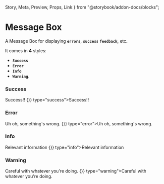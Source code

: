 
  Story,
  Meta,
  Preview,
  Props,
  Link
} from "@storybook/addon-docs/blocks";

<Meta title="Misc/Message Box" component={MessageBox} />

# Message Box

A Message Box for displaying **`errors`**, **`success`** **`feedback`**, etc.

It comes in **4** styles:
  - **`Success`**
  - **`Error`**
  - **`Info`**
  - **`Warning`**.

### Success

<Preview>
  <Story name="Success">
     <Box>
        <MessageBox type="success">Success!!</MessageBox>
        <Box horizontal>
          <MessageBox hasButton buttonHandler={()=>{}} type="success">Success!!</MessageBox>
        </Box>
      </Box>
  </Story>
</Preview>

### Error
<Preview>
  <Story name="Error">
    <Box>
      <MessageBox type="error">Uh oh, something's wrong.</MessageBox>
      <Box horizontal>
        <MessageBox hasButton buttonHandler={()=>{}} type="error">Uh oh, something's wrong.</MessageBox>
      </Box>
    </Box>
  </Story>
</Preview>

### Info

<Preview>
  <Story name="Info">
    <Box>
      <MessageBox type="info">Relevant information</MessageBox>
      <Box horizontal>
        <MessageBox hasButton buttonHandler={()=>{}} type="info">Relevant information</MessageBox>
      </Box>
    </Box>
  </Story>
</Preview>

### Warning
<Preview>
  <Story name="Warning">
    <Box>
      <MessageBox type="warning">Careful with whatever you're doing.</MessageBox>
      <Box horizontal>
        <MessageBox hasButton buttonHandler={()=>{}} type="warning">Careful with whatever you're doing.</MessageBox>
      </Box>
    </Box>
  </Story>
</Preview>

<Props of={MessageBox} />
